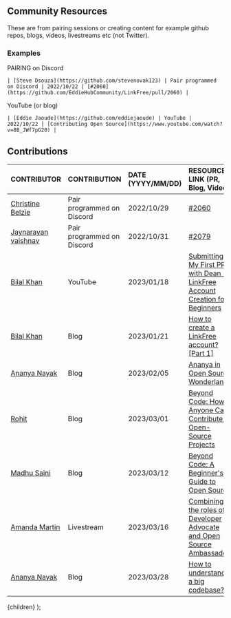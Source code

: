 
## Community Resources

These are from pairing sessions or creating content for example github repos, blogs, videos, livestreams etc (not Twitter).

### Examples

PAIRING on Discord

```
| [Steve Dsouza](https://github.com/stevenovak123) | Pair programmed on Discord | 2022/10/22 | [#2060](https://github.com/EddieHubCommunity/LinkFree/pull/2060) |
```

YouTube (or blog)

```
| [Eddie Jaoude](https://github.com/eddiejaoude) | YouTube | 2022/10/22 | [Contributing Open Source](https://www.youtube.com/watch?v=8B_JWf7pG20) |
```

## Contributions

| CONTRIBUTOR                                                   | CONTRIBUTION               | DATE (YYYY/MM/DD) | RESOURCE LINK (PR, Blog, Video)                                                                                                                                         |
| :------------------------------------------------------------ | :------------------------- | :---------------- | :---------------------------------------------------------------------------------------------------------------------------------------------------------------------- |
| [Christine Belzie](https://github.com/CBID2)                  | Pair programmed on Discord | 2022/10/29        | [#2060](https://github.com/EddieHubCommunity/LinkFree/pull/2060)                                                                                                        |
| [Jaynarayan vaishnav](https://github.com/jaynarayan-vaishnav) | Pair programmed on Discord | 2022/10/31        | [#2079](https://github.com/EddieHubCommunity/LinkFree/pull/2080)                                                                                                        |
| [Bilal Khan](https://github.com/ibilalkayy)                   | YouTube                    | 2023/01/18        | [Submitting My First PR with Dean - LinkFree Account Creation for Beginners](https://www.youtube.com/watch?v=I8wNateK3hM)                                               |
| [Bilal Khan](https://github.com/ibilalkayy)                   | Blog                       | 2023/01/21        | [How to create a LinkFree account? [Part 1]](https://ibilalkayy.hashnode.dev/how-to-create-a-linkfree-account-part-1)                                                   |
| [Ananya Nayak](https://github.com/Ananya2001-an)              | Blog                       | 2023/02/05        | [Ananya in Open Source Wonderland](https://ananyacodes.hashnode.dev/ananya-in-open-source-wonderland)
| [Rohit](https://github.com/TRohit20)                          | Blog                       | 2023/03/01        | [Beyond Code: How Anyone Can Contribute to Open-Source Projects](https://rohitlogs.com/beyond-code-how-anyone-can-contribute-to-open-source-projects)                   |
| [Madhu Saini](https://github.com/MadhuSaini22)                | Blog                       | 2023/03/12        | [Beyond Code: A Beginner's Guide to Open Source](https://madhusaini22.hashnode.dev/a-beginners-guide-to-open-source)                                                    |
| [Amanda Martin](https://github.com/amandamartin-dev)          | Livestream                 | 2023/03/16        | [Combining the roles of Developer Advocate and Open Source Ambassador](https://stack-stream.com/v/combining-the-roles-of-developer-advocate-and-open-source-ambassador) | 
| [Ananya Nayak](https://github.com/Ananya2001-an)              | Blog                       | 2023/03/28        | [How to understand a big codebase???](https://ananyacodes.hashnode.dev/how-to-understand-a-big-codebase)

  <DocsLayout title="LinkFree Contributors Changelog">{children}</DocsLayout>
);

